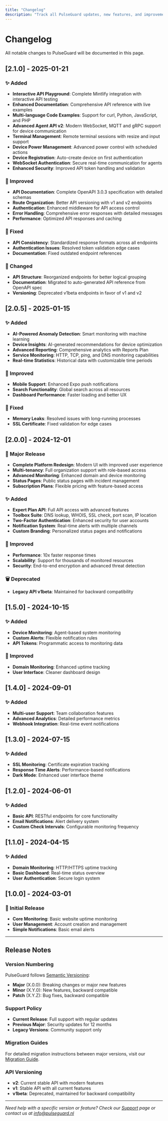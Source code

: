 ```yaml
---
title: "Changelog"
description: "Track all PulseGuard updates, new features, and improvements"
---
```


# Changelog

All notable changes to PulseGuard will be documented in this page.

## [2.1.0] - 2025-01-21

### ✨ Added
- **Interactive API Playground**: Complete Mintlify integration with interactive API testing
- **Enhanced Documentation**: Comprehensive API reference with live examples
- **Multi-language Code Examples**: Support for curl, Python, JavaScript, and PHP
- **Advanced Agent API v2**: Modern WebSocket, MQTT and gRPC support for device communication
- **Terminal Management**: Remote terminal sessions with resize and input support
- **Device Power Management**: Advanced power control with scheduled actions
- **Device Registration**: Auto-create device on first authentication
- **WebSocket Authentication**: Secure real-time communication for agents
- **Enhanced Security**: Improved API token handling and validation

### 🔧 Improved
- **API Documentation**: Complete OpenAPI 3.0.3 specification with detailed schemas
- **Route Organization**: Better API versioning with v1 and v2 endpoints
- **Authentication**: Enhanced middleware for API access control
- **Error Handling**: Comprehensive error responses with detailed messages
- **Performance**: Optimized API responses and caching

### 🐛 Fixed
- **API Consistency**: Standardized response formats across all endpoints
- **Authentication Issues**: Resolved token validation edge cases
- **Documentation**: Fixed outdated endpoint references

### 🔄 Changed
- **API Structure**: Reorganized endpoints for better logical grouping
- **Documentation**: Migrated to auto-generated API reference from OpenAPI spec
- **Versioning**: Deprecated v1beta endpoints in favor of v1 and v2

## [2.0.5] - 2025-01-15

### ✨ Added
- **AI-Powered Anomaly Detection**: Smart monitoring with machine learning
- **Device Insights**: AI-generated recommendations for device optimization
- **Advanced Reporting**: Comprehensive analytics with Reports Plan
- **Service Monitoring**: HTTP, TCP, ping, and DNS monitoring capabilities
- **Real-time Statistics**: Historical data with customizable time periods

### 🔧 Improved
- **Mobile Support**: Enhanced Expo push notifications
- **Search Functionality**: Global search across all resources
- **Dashboard Performance**: Faster loading and better UX

### 🐛 Fixed
- **Memory Leaks**: Resolved issues with long-running processes
- **SSL Certificate**: Fixed validation for edge cases

## [2.0.0] - 2024-12-01

### 🎉 Major Release
- **Complete Platform Redesign**: Modern UI with improved user experience
- **Multi-tenancy**: Full organization support with role-based access
- **Advanced Monitoring**: Enhanced domain and device monitoring
- **Status Pages**: Public status pages with incident management
- **Subscription Plans**: Flexible pricing with feature-based access

### ✨ Added
- **Expert Plan API**: Full API access with advanced features
- **Toolbox Suite**: DNS lookup, WHOIS, SSL check, port scan, IP location
- **Two-Factor Authentication**: Enhanced security for user accounts
- **Notification System**: Real-time alerts with multiple channels
- **Custom Branding**: Personalized status pages and notifications

### 🔧 Improved
- **Performance**: 10x faster response times
- **Scalability**: Support for thousands of monitored resources
- **Security**: End-to-end encryption and advanced threat detection

### 🗑️ Deprecated
- **Legacy API v1beta**: Maintained for backward compatibility

## [1.5.0] - 2024-10-15

### ✨ Added
- **Device Monitoring**: Agent-based system monitoring
- **Custom Alerts**: Flexible notification rules
- **API Tokens**: Programmatic access to monitoring data

### 🔧 Improved
- **Domain Monitoring**: Enhanced uptime tracking
- **User Interface**: Cleaner dashboard design

## [1.4.0] - 2024-09-01

### ✨ Added
- **Multi-user Support**: Team collaboration features
- **Advanced Analytics**: Detailed performance metrics
- **Webhook Integration**: Real-time event notifications

## [1.3.0] - 2024-07-15

### ✨ Added
- **SSL Monitoring**: Certificate expiration tracking
- **Response Time Alerts**: Performance-based notifications
- **Dark Mode**: Enhanced user interface theme

## [1.2.0] - 2024-06-01

### ✨ Added
- **Basic API**: RESTful endpoints for core functionality
- **Email Notifications**: Alert delivery system
- **Custom Check Intervals**: Configurable monitoring frequency

## [1.1.0] - 2024-04-15

### ✨ Added
- **Domain Monitoring**: HTTP/HTTPS uptime tracking
- **Basic Dashboard**: Real-time status overview
- **User Authentication**: Secure login system

## [1.0.0] - 2024-03-01

### 🎉 Initial Release
- **Core Monitoring**: Basic website uptime monitoring
- **User Management**: Account creation and management
- **Simple Notifications**: Basic email alerts

---

## Release Notes

### Version Numbering
PulseGuard follows [Semantic Versioning](https://semver.org/):
- **Major** (X.0.0): Breaking changes or major new features
- **Minor** (X.Y.0): New features, backward compatible
- **Patch** (X.Y.Z): Bug fixes, backward compatible

### Support Policy
- **Current Release**: Full support with regular updates
- **Previous Major**: Security updates for 12 months
- **Legacy Versions**: Community support only

### Migration Guides
For detailed migration instructions between major versions, visit our [Migration Guide](/development#migration).

### API Versioning
- **v2**: Current stable API with modern features
- **v1**: Stable API with all current features
- **v1beta**: Deprecated, maintained for backward compatibility

---

*Need help with a specific version or feature? Check our [Support](/resources/support) page or contact us at info@pulseguard.nl*